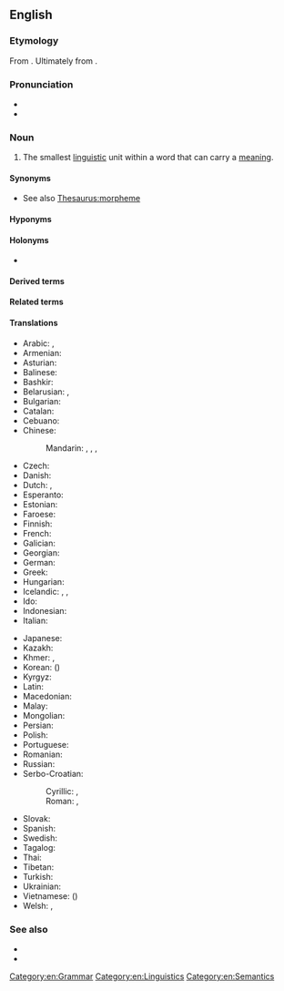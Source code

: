 {{also|Morpheme|morphème}}
==English==
{{was wotd|2012|May|17}}
{{wp}}

===Etymology===
From {{bor|en|fr|morphème}}. Ultimately from {{der|en|grc|μορφή|t=shape, form}}.

===Pronunciation===
* {{IPA|en|/ˈmɔː(ɹ)fiːm/}}
* {{audio|en|LL-Q1860 (eng)-Vealhurl-morpheme.wav |Audio (UK)}}

===Noun===
{{examples|width=25%|examples=
* The word ''[[pigs]]'' consists of two morphemes: ''pig'' (a particular animal) and ''s'' (indication of the plural).
* The word ''[[werewolves]]'' consists of three morphemes: ''were'' (~ man), ''wolf'' (a particular animal), ''es'' (plural).
* The word ''[[feet]]'' consists of two morphemes: ''foot'' (a body part) and [[i-mutation]] (plural).}}
{{en-noun}}

# {{lb|en|linguistic morphology}} The smallest [[linguistic]] unit within a word that can carry a [[meaning]].

====Synonyms====
* See also [[Thesaurus:morpheme]]

====Hyponyms====
{{col4|en
|affix
|infix
|prefix
|suffix
}}

====Holonyms====
* {{l|en|word}}

====Derived terms====
{{der4|en
|bound morpheme
|free morpheme
|morphemic
|morphemics
}}

====Related terms====
{{rel4|en
|allomorph
|cheireme
|chereme
|chroneme 
|grapheme 
|lexeme
|listeme 
|phoneme 
|sememe
|toneme
}}

====Translations====
{{trans-top|smallest linguistic unit}}
* Arabic: {{t|ar|مُرْفِيم|m}}, {{t|ar|مُرْفِيم|m|tr=morfēm}}
* Armenian: {{t|hy|ձեւույթ}}
* Asturian: {{t|ast|morfema|m}}
* Balinese: {{t|ban|ᬭᬸᬧᬩᬕ|tr=rupabaga|sc=Bali}}
* Bashkir: {{t|ba|морфема}}
* Belarusian: {{t|be|марфе́ма|f|sc=Cyrl}}, {{t|be|марфэ́ма|f}} {{q|Taraškievica}}
* Bulgarian: {{t+|bg|морфе́ма|f}}
* Catalan: {{t+|ca|morfema|m}}
* Cebuano: {{t|ceb|morpheme}}
* Chinese:
*: Mandarin: {{t+|cmn|詞素|sc=Hani}}, {{t+|cmn|词素|tr=císù|sc=Hani}}, {{t+|cmn|語素}}, {{t+|cmn|语素|tr=yǔsù}}
* Czech: {{t+|cs|morfém|m}}
* Danish: {{t+|da|morfem|n}}
* Dutch: {{t+|nl|morfeem|n}}, {{t+|nl|woorddeel|n}}
* Esperanto: {{t|eo|morfemo}}
* Estonian: {{t|et|morfeem}}
* Faroese: {{t|fo|morfem|n}}
* Finnish: {{t+|fi|morfeemi}}
* French: {{t+|fr|morphème|m}}
* Galician: {{t|gl|morfema|m}}
* Georgian: {{t|ka|მორფემი}}
* German: {{t+|de|Morphem|n}}
* Greek: {{t+|el|μόρφημα}}
* Hungarian: {{t+|hu|morféma}}
* Icelandic: {{t|is|myndan|f}}, {{t|is|morfem|f}}, {{t|is|minnsta}} {{t|is|merkingarbær}} {{t|is|eining}} {{t+|is|mál|f}}
* Ido: {{t+|io|morfemo}}
* Indonesian: {{t+|id|morfem}}
* Italian: {{t+|it|morfema|m}}
{{trans-mid}}
* Japanese: {{t+|ja|形態素|tr=けいたいそ, keitaiso}}
* Kazakh: {{t|kk|морфема}}
* Khmer: {{t|km|រូបសព្ទតា}}, {{t+|km|មូលតា}}
* Korean: {{t+|ko|형태소}} ({{t|ko|形態素}})
* Kyrgyz: {{t|ky|морфема}}
* Latin: {{t|la|morphema}}
* Macedonian: {{t|mk|морфе́ма|f}}
* Malay: {{t|ms|morfem}}
* Mongolian: {{t+|mn|бүтээвэр|sc=Cyrl}}
* Persian: {{t+|fa|تکواژ|tr=takvâž}}
* Polish: {{t+|pl|morfem|m-in}}
* Portuguese: {{t+|pt|morfema|m}}
* Romanian: {{t+|ro|morfem|n}}
* Russian: {{t+|ru|морфе́ма|f-in}}
* Serbo-Croatian:
*: Cyrillic: {{t|sh|морфе́ма|f|sc=Cyrl}}, {{t|sh|мо̀рфе̄м|f|sc=Cyrl}}
*: Roman: {{t|sh|morféma|f}}, {{t+|sh|mòrfēm|f}}
* Slovak: {{t|sk|morféma|f}}
* Spanish: {{t+|es|morfema|m}}
* Swedish: {{t+|sv|morfem}}
* Tagalog: {{t|tl|multuran}}
* Thai: {{t|th|หน่วยคำ}}
* Tibetan: {{t|bo|སྒྲ་དོམ་ཕྲ་མོ}}
* Turkish: {{t+|tr|biçimbirim}}
* Ukrainian: {{t|uk|морфе́ма|f}}
* Vietnamese: {{t|vi|hình vị}} ({{t|vi|形位|sc=Hani}})
* Welsh: {{t|cy|morffem}}, {{t|cy|morffemau|f-p}}
{{trans-bottom}}

===See also===
* {{l|en|lemma}}
* {{l|en|word form}}

[[Category:en:Grammar]]
[[Category:en:Linguistics]]
[[Category:en:Semantics]]